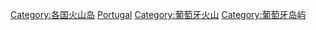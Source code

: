 [[Category:各国火山岛|Category:各国火山岛]]
[[Category:欧洲火山岛|Portugal]]
[[Category:葡萄牙火山|Category:葡萄牙火山]]
[[Category:葡萄牙岛屿|Category:葡萄牙岛屿]]